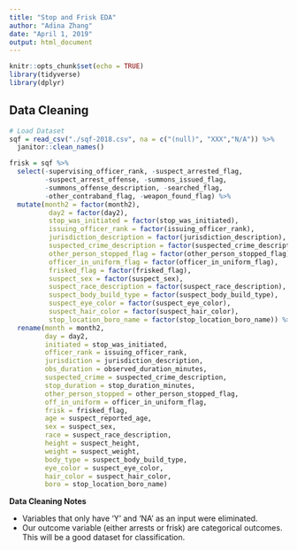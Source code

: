 ```yaml
---
title: "Stop and Frisk EDA"
author: "Adina Zhang"
date: "April 1, 2019"
output: html_document
---
```


```r
knitr::opts_chunk$set(echo = TRUE)
library(tidyverse)
library(dplyr)
```

## Data Cleaning

```r
# Load Dataset
sqf = read_csv("./sqf-2018.csv", na = c("(null)", "XXX","N/A")) %>% 
  janitor::clean_names()

frisk = sqf %>% 
  select(-supervising_officer_rank, -suspect_arrested_flag, 
         -suspect_arrest_offense, -summons_issued_flag, 
         -summons_offense_description, -searched_flag,
         -other_contraband_flag, -weapon_found_flag) %>% 
  mutate(month2 = factor(month2),
          day2 = factor(day2),
          stop_was_initiated = factor(stop_was_initiated),
          issuing_officer_rank = factor(issuing_officer_rank),
          jurisdiction_description = factor(jurisdiction_description),
          suspected_crime_description = factor(suspected_crime_description),
          other_person_stopped_flag = factor(other_person_stopped_flag),
          officer_in_uniform_flag = factor(officer_in_uniform_flag),
          frisked_flag = factor(frisked_flag),
          suspect_sex = factor(suspect_sex),
          suspect_race_description = factor(suspect_race_description),
          suspect_body_build_type = factor(suspect_body_build_type),
          suspect_eye_color = factor(suspect_eye_color),
          suspect_hair_color = factor(suspect_hair_color),
          stop_location_boro_name = factor(stop_location_boro_name)) %>% 
  rename(month = month2,
         day = day2,
         initiated = stop_was_initiated,
         officer_rank = issuing_officer_rank,
         jurisdiction = jurisdiction_description,
         obs_duration = observed_duration_minutes,
         suspected_crime = suspected_crime_description,
         stop_duration = stop_duration_minutes,
         other_person_stopped = other_person_stopped_flag,
         off_in_uniform = officer_in_uniform_flag,
         frisk = frisked_flag,
         age = suspect_reported_age,
         sex = suspect_sex,
         race = suspect_race_description,
         height = suspect_height,
         weight = suspect_weight,
         body_type = suspect_body_build_type,
         eye_color = suspect_eye_color,
         hair_color = suspect_hair_color,
         boro = stop_location_boro_name)
```

**Data Cleaning Notes**

* Variables that only have 'Y' and 'NA' as an input were eliminated.
* Our outcome variable (either arrests or frisk) are categorical outcomes. This will be a good dataset for classification. 


